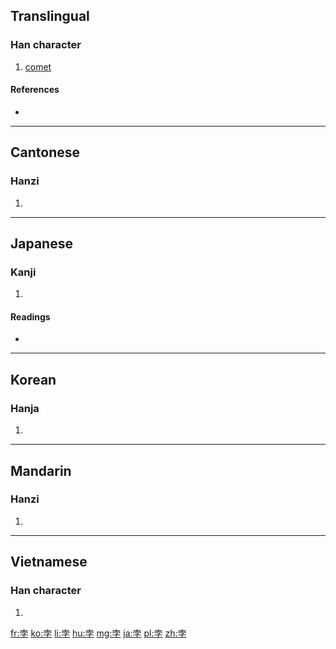 ==Translingual==

===Han character===
{{Han char|rn=39|rad=子|as=04|sn=7|four=4040<sub>7</sub>|canj=十月弓木 (JBND)|ids=⿱⿱[[十]][[冖]][[子]]}}

# [[comet]]

====References====
* {{Han ref|kx=0278.080|dkj=06949|dj=0546.010|hdz=21011.050|uh=5B5B|ud=23387|bh=A7B8|bd=42936}}

----

==Cantonese==

===Hanzi===
{{yue-hanzi|jyut=[[bui6]], [[but6]]|y=bui6, but6}}

# {{defn|lang=yue|sort=子04}}

----

==Japanese==

===Kanji===
{{ja-kanji|grade=|rs=子04}}

# {{defn|lang=ja|sort=子04}}

====Readings====
* {{ja-readings|on=[[ぼつ]] (botsu), [[はい]] (hai)|kun=}}

----

==Korean==

===Hanja===
{{ko-hanja|hangeul=[[패]], [[볼]]|rv=pae, bol|mr=p'ae, pol|y=phay, pol}}

# {{defn|lang=ko|sort=子04}}

----

==Mandarin==

===Hanzi===
{{cmn-hanzi|pin=[[bèi]] ([[bei4]]), [[bó]] ([[bo2]])|wg=pei<sup>4</sup>, po<sup>2</sup>}}

# {{defn|lang=cmn|sort=子04}}

----

==Vietnamese==

===Han character===
{{vi-readings|rs=子04| hanviet = bụt}}

# {{defn|lang=vi|sort=子04}}

[[fr:孛]]
[[ko:孛]]
[[li:孛]]
[[hu:孛]]
[[mg:孛]]
[[ja:孛]]
[[pl:孛]]
[[zh:孛]]